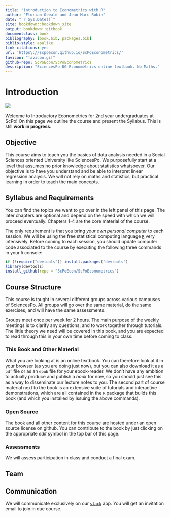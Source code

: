 ```yaml
--- 
title: "Introduction to Econometrics with R"
author: "Florian Oswald and Jean-Marc Robin"
date: "`r Sys.Date()`"
site: bookdown::bookdown_site
output: bookdown::gitbook
documentclass: book
bibliography: [book.bib, packages.bib]
biblio-style: apalike
link-citations: yes
url: 'https\://scpoecon.github.io/ScPoEconometrics/'
favicon: "favicon.gif"
github-repo: ScPoEcon/ScPoEconometrics
description: "SciencesPo UG Econometrics online textbook. No Maths."
---
```




# Introduction {-}

![](ScPo.jpg)

Welcome to Introductory Econometrics for 2nd year undergraduates at ScPo! On this page we outline the course and present the Syllabus. This is still **work in progress**.

## Objective {-}

This course aims to teach you the basics of data analysis needed in a Social Sciences oriented University like SciencesPo. We purposefully start at a level that assumes no prior knowledge about statistics whatsoever. Our objective is to have you understand and be able to interpret linear regression analysis. We will not rely on maths and statistics, but practical learning in order to teach the main concepts.

## Syllabus and Requirements {-}

You can find the topics we want to go over in the left panel of this page. The later chapters are optional and depend on the speed with which we will proceed eventually. Chapters 1-4 are the core material of the course.

The only requirement is that you bring *your own personal computer* to each session. We will be using the free statistical computing language [`R`](www.rproject.org) very intensively. Before coming to each session, you should update computer code associated to the course by executing the following three commands in your `R` console:

```R
if (!require("devtools")) install.packages("devtools")
library(devtools)
install_github(repo = "ScPoEcon/ScPoEconometrics")
```

## Course Structure {-}

This course is taught in several different groups across various campuses of SciencesPo. All groups will go over the same material, do the same exercises, and will have the same assessments.

Groups meet once per week for 2 hours. The main purpose of the weekly meetings is to clarify any questions, and to work together through tutorials. The little theory we need will be covered in this book, and you are expected to read through this in your own time before coming to class. 

### This Book and Other Material {-}

What you are looking at is an online textbook. You can therefore look at it in your browser (as you are doing just now), but you can also download it as a `pdf` file or as an `epub` file for your ebook-reader. We don't have any ambition to actually produce and publish a *book* for now, so you should just see this as a way to disseminate our lecture notes to you. 
The second part of course material next to the book is an extensive suite of tutorials and interactive demonstrations, which are all contained in the `R` package that builds this book (and which you installed by issuing the above commands). 


### Open Source {-}

The book and all other content for this course are hosted under an open source license on github. You can contribute to the book by just clicking on the appropriate *edit* symbol in the top bar of this page.

### Assessments {-}

We will assess participation in class and conduct a final exam.

## Team {-}

## Communication {-}

We will communicate exclusively on our [`slack`](econometrics-scpo.slack.com) app. You will get an invitation email to join in due course.





